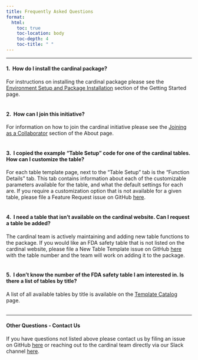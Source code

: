 ```yaml
---
title: Frequently Asked Questions
format:
  html:
    toc: true
    toc-location: body
    toc-depth: 4
    toc-title: " "
---
```


------------------------------------------------------------------------

#### 1. \ How do I install the cardinal package?

For instructions on installing the cardinal package please see the [Environment Setup and Package Installation](https://pharmaverse.github.io/cardinal/quarto/getting_started.html#environment-setup-and-package-installation) section of the Getting Started page.
<br/><br/>


#### 2. \ How can I join this initiative?

For information on how to join the cardinal initiative please see the [Joining as a Collaborator](https://pharmaverse.github.io/cardinal/quarto/about.html#joining-as-a-collaborator) section of the About page.
<br/><br/>


#### 3. \ I copied the example "Table Setup" code for one of the cardinal tables. How can I customize the table?

For each table template page, next to the "Table Setup" tab is the "Function Details" tab. This tab contains information about each of the customizable parameters available for the table, and what the default settings for each are. If you require a customization option that is not available for a given table, please file a Feature Request issue on GitHub [here](https://github.com/pharmaverse/cardinal/issues/new/choose).
<br/><br/>


#### 4. \ I need a table that isn't available on the cardinal website. Can I request a table be added?

The cardinal team is actively maintaining and adding new table functions to the package. If you would like an FDA safety table that is not listed on the cardinal website, please file a New Table Template issue on GitHub [here](https://github.com/pharmaverse/cardinal/issues/new/choose) with the table number and the team will work on adding it to the package.
<br/><br/>


#### 5. \ I don't know the number of the FDA safety table I am interested in. Is there a list of tables by title?

A list of all available tables by title is available on the [Template Catalog](index-catalog.qmd) page.
<br/><br/>


------------------------------------------------------------------------


#### Other Questions - Contact Us

If you have questions not listed above please contact us by filing an issue on GitHub [here](https://github.com/pharmaverse/cardinal/issues/new/choose) or reaching out to the cardinal team directly via our Slack channel [here](https://app.slack.com/client/T028PB489D3/C04MQS12MND).
